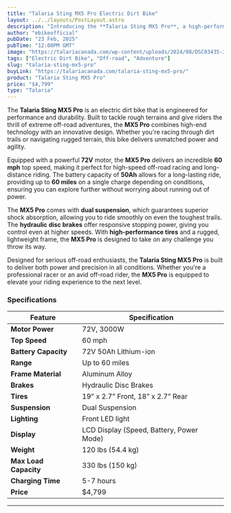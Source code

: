```yaml
---
title: "Talaria Sting MX5 Pro Electric Dirt Bike"
layout: ../../layouts/PostLayout.astro
description: "Introducing the **Talaria Sting MX5 Pro**, a high-performance electric dirt bike built for extreme off-road adventures."
author: "ebikeofficial"
pubDate: "23 Feb, 2025"
pubTime: "12:00PM GMT"
image: "https://talariacanada.com/wp-content/uploads/2024/08/DSC03435-3-1-2048x1195.jpg"
tags: ["Electric Dirt Bike", "Off-road", "Adventure"]
slug: "talaria-sting-mx5-pro"
buyLink: "https://talariacanada.com/talaria-sting-mx5-pro/"
product: "Talaria Sting MX5 Pro"
price: "$4,799"
type: "Talaria"
---
```


The **Talaria Sting MX5 Pro** is an electric dirt bike that is engineered for performance and durability. Built to tackle rough terrains and give riders the thrill of extreme off-road adventures, the **MX5 Pro** combines high-end technology with an innovative design. Whether you're racing through dirt trails or navigating rugged terrain, this bike delivers unmatched power and agility.

Equipped with a powerful **72V** motor, the **MX5 Pro** delivers an incredible **60 mph** top speed, making it perfect for high-speed off-road racing and long-distance riding. The battery capacity of **50Ah** allows for a long-lasting ride, providing up to **60 miles** on a single charge depending on conditions, ensuring you can explore further without worrying about running out of power.

The **MX5 Pro** comes with **dual suspension**, which guarantees superior shock absorption, allowing you to ride smoothly on even the toughest trails. The **hydraulic disc brakes** offer responsive stopping power, giving you control even at higher speeds. With **high-performance tires** and a rugged, lightweight frame, the **MX5 Pro** is designed to take on any challenge you throw its way.

Designed for serious off-road enthusiasts, the **Talaria Sting MX5 Pro** is built to deliver both power and precision in all conditions. Whether you're a professional racer or an avid off-road rider, the **MX5 Pro** is equipped to elevate your riding experience to the next level.

### Specifications

| Feature               | Specification                            |
| --------------------- | ---------------------------------------- |
| **Motor Power**       | 72V, 3000W                               |
| **Top Speed**         | 60 mph                                   |
| **Battery Capacity**  | 72V 50Ah Lithium-ion                     |
| **Range**             | Up to 60 miles                           |
| **Frame Material**    | Aluminum Alloy                           |
| **Brakes**            | Hydraulic Disc Brakes                    |
| **Tires**             | 19” x 2.7” Front, 18” x 2.7” Rear        |
| **Suspension**        | Dual Suspension                          |
| **Lighting**          | Front LED light                          |
| **Display**           | LCD Display (Speed, Battery, Power Mode) |
| **Weight**            | 120 lbs (54.4 kg)                        |
| **Max Load Capacity** | 330 lbs (150 kg)                         |
| **Charging Time**     | 5-7 hours                                |
| **Price**             | $4,799                                   |

---
